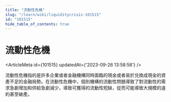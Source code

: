 ```yaml
---
title: "流動性危機"
slug: "/learn/wiki/liquiditycrisis-101515"
id: "101515"
hide_table_of_contents: true
---
```



# 流動性危機

<ArticleMeta id={101515} updatedAt={'2023-09-26 13:58:58'} />
<div className='border-solid border-b border-t-0 my-4 border-[var(--ifm-color-gray-300)]' />

流動性危機指的是許多企業或者金融機構同時面臨的現金或者易於兑換成現金的資產不足的金融局勢。在流動性危機中，個別機構的流動性問題導致了對流動性的需求急劇增加和供給急劇減少，導致可獲得的流動性短缺，從而可能導致大規模的違約甚至破產。
